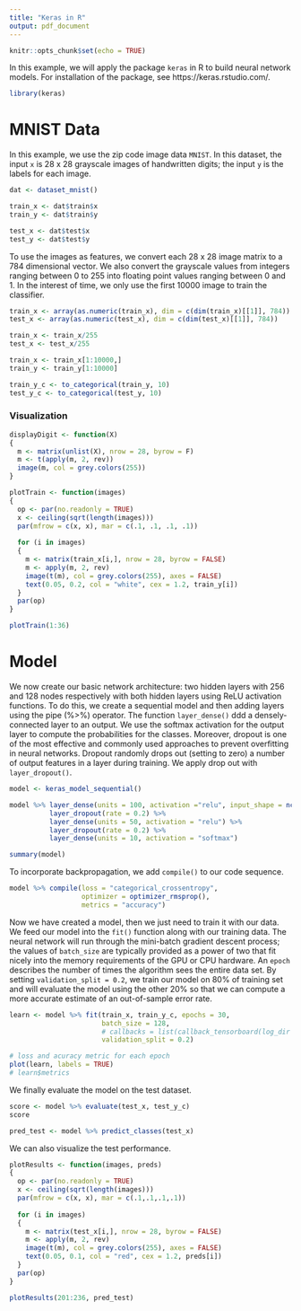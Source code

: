 ```yaml
---
title: "Keras in R"
output: pdf_document
---
```


```r
knitr::opts_chunk$set(echo = TRUE)
```

In this example, we will apply the package `keras` in R to build neural network models. For installation of the package, see https://keras.rstudio.com/.

```r
library(keras)
```

# MNIST Data

In this example, we use the zip code image data `MNIST`. In this dataset, the input `x` is 28 x 28 grayscale images of handwritten digits; the input `y` is the labels for each image.

```r
dat <- dataset_mnist()

train_x <- dat$train$x
train_y <- dat$train$y

test_x <- dat$test$x
test_y <- dat$test$y
```

To use the images as features, we convert each 28 x 28 image matrix to a 784 dimensional vector. We also convert the grayscale values from integers ranging between 0 to 255 into floating point values ranging between 0 and 1. In the interest of time, we only use the first 10000 image to train the classifier.

```r
train_x <- array(as.numeric(train_x), dim = c(dim(train_x)[[1]], 784))
test_x <- array(as.numeric(test_x), dim = c(dim(test_x)[[1]], 784))

train_x <- train_x/255
test_x <- test_x/255

train_x <- train_x[1:10000,]
train_y <- train_y[1:10000]

train_y_c <- to_categorical(train_y, 10)
test_y_c <- to_categorical(test_y, 10)
```

### Visualization

```r
displayDigit <- function(X)
{  
  m <- matrix(unlist(X), nrow = 28, byrow = F)  
  m <- t(apply(m, 2, rev))  
  image(m, col = grey.colors(255))
} 

plotTrain <- function(images)
{
  op <- par(no.readonly = TRUE)
  x <- ceiling(sqrt(length(images)))
  par(mfrow = c(x, x), mar = c(.1, .1, .1, .1))
  
  for (i in images)
  { 
    m <- matrix(train_x[i,], nrow = 28, byrow = FALSE)
    m <- apply(m, 2, rev)
    image(t(m), col = grey.colors(255), axes = FALSE)
    text(0.05, 0.2, col = "white", cex = 1.2, train_y[i])
  }
  par(op) 
}

plotTrain(1:36)
```

# Model
We now create our basic network architecture: two hidden layers with 256 and 128 nodes respectively with both hidden layers using ReLU activation functions. To do this, we create a sequential model and then adding layers using the pipe (%>%) operator. The function `layer_dense()` ddd a densely-connected layer to an output. We use the softmax activation for the output layer to compute the probabilities for the classes. Moreover, dropout is one of the most effective and commonly used approaches to prevent overfitting in neural networks. Dropout randomly drops out (setting to zero) a number of output features in a layer during training. We apply drop out with `layer_dropout()`.

```r
model <- keras_model_sequential()

model %>% layer_dense(units = 100, activation ="relu", input_shape = ncol(train_x))  %>%
          layer_dropout(rate = 0.2) %>%
          layer_dense(units = 50, activation = "relu") %>%
          layer_dropout(rate = 0.2) %>%
          layer_dense(units = 10, activation = "softmax") 

summary(model)
```

To incorporate backpropagation, we add `compile()` to our code sequence. 

```r
model %>% compile(loss = "categorical_crossentropy",
                  optimizer = optimizer_rmsprop(), 
                  metrics = "accuracy")
```

Now we have created a model, then we just need to train it with our data. We feed our model into the `fit()` function along with our training data. The neural network will run through the mini-batch gradient descent process; the values of `batch_size` are typically provided as a power of two that fit nicely into the memory requirements of the GPU or CPU hardware. An `epoch` describes the number of times the algorithm sees the entire data set. By setting `validation_split = 0.2`, we train our model on 80% of training set and will evaluate the model using the other 20% so that we can compute a more accurate estimate of an out-of-sample error rate.

```r
learn <- model %>% fit(train_x, train_y_c, epochs = 30, 
                       batch_size = 128,
                       # callbacks = list(callback_tensorboard(log_dir = "logs/run_b")),
                       validation_split = 0.2) 

# loss and acuracy metric for each epoch 
plot(learn, labels = TRUE)
# learn$metrics 
```


We finally evaluate the model on the test dataset.

```r
score <- model %>% evaluate(test_x, test_y_c)
score 

pred_test <- model %>% predict_classes(test_x)
```

We can also visualize the test performance.

```r
plotResults <- function(images, preds)
{
  op <- par(no.readonly = TRUE)
  x <- ceiling(sqrt(length(images)))
  par(mfrow = c(x, x), mar = c(.1,.1,.1,.1))
  
  for (i in images)
  {
    m <- matrix(test_x[i,], nrow = 28, byrow = FALSE)
    m <- apply(m, 2, rev)
    image(t(m), col = grey.colors(255), axes = FALSE)
    text(0.05, 0.1, col = "red", cex = 1.2, preds[i])
  }
  par(op)
}

plotResults(201:236, pred_test)
```

